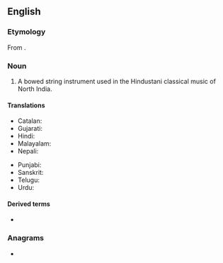 ==English==
{{wikipedia|Sarangi}}

===Etymology===
From {{etyl|hi|en}} {{m|hi|सारंगी}}.

===Noun===
{{en-noun}}

# {{lb|en|musical instruments}} A bowed string instrument used in the Hindustani classical music of North India.

====Translations====
{{trans-top|North Indian bowed string instrument}}
* Catalan: {{t+|ca|sarangui|m}}
* Gujarati: {{t|gu|સારંગી|tr=sāraṅgī}}
* Hindi: {{t+|hi|सारंगी|tr=sāraṅgī}}
* Malayalam: {{t+|ml|സാരംഗി|sc=Mlym}}
* Nepali: {{t|ne|सारंगी|tr=sāraṅgī}}
{{trans-mid}}
* Punjabi: {{t|pa|ਸਾਰੰਗੀ|sc=Guru}}
* Sanskrit: {{t+|sa|सारङ्गी|tr=sāraṅgī}}
* Telugu: {{t+|te|సారంగి|sc=Telu}}
* Urdu: {{t|ur|سارنگی|tr=sāraṅgī}}
{{trans-bottom}}

====Derived terms====
* {{l|en|sarangist}}

===Anagrams===
* {{anagrams|en|Angiras|nagaris|sangria}}
